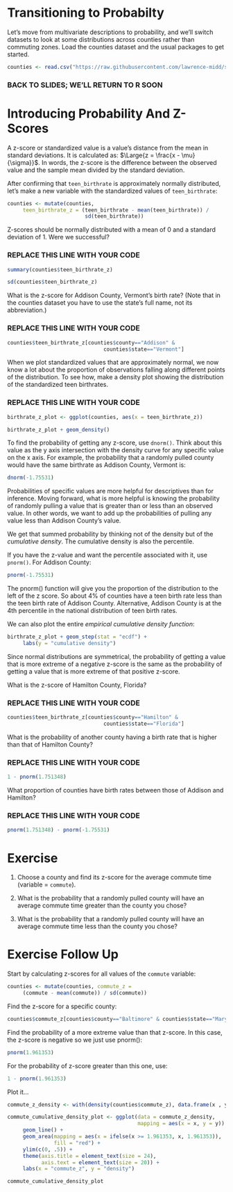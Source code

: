 # Transitioning to Probabilty

Let's move from multivariate descriptions to probability, and we'll switch datasets to look at some distributions across counties rather than commuting zones. Load the counties dataset and the usual packages to get started.

```r
counties <- read.csv("https://raw.githubusercontent.com/lawrence-midd/soan385/spring2019/counties.csv")
```


### BACK TO SLIDES; WE'LL RETURN TO R SOON ###


# Introducing Probability And Z-Scores

A z-score or standardized value is a value's distance from the mean in standard deviations. It is calculated as: $\Large{z = \frac{x - \mu}{\sigma}}$. In words, the z-score is the difference between the observed value and the sample mean divided by the standard deviation.

After confirming that `teen_birthrate` is approximately normally distributed, let's make a new variable with the standardized values of `teen_birthrate`:

```r
counties <- mutate(counties,
     teen_birthrate_z = (teen_birthrate - mean(teen_birthrate)) /
                         sd(teen_birthrate))
```

Z-scores should be normally distributed with a mean of 0 and a standard deviation of 1. Were we successful?                        

### REPLACE THIS LINE WITH YOUR CODE

```r
summary(counties$teen_birthrate_z)

sd(counties$teen_birthrate_z)
```

What is the z-score for Addison County, Vermont's birth rate? (Note that in the counties dataset you have to use the state's full name, not its abbreviation.)

### REPLACE THIS LINE WITH YOUR CODE

```r
counties$teen_birthrate_z[counties$county=="Addison" &
                               counties$state=="Vermont"]
```


When we plot standardized values that are approximately normal, we now know a lot about the proportion of observations falling along different points of the distribution. To see how, make a density plot showing the distribution of the standardized teen birthrates.

### REPLACE THIS LINE WITH YOUR CODE

```r
birthrate_z_plot <- ggplot(counties, aes(x = teen_birthrate_z))

birthrate_z_plot + geom_density()
```

To find the probability of getting any z-score, use `dnorm()`. Think about this value as the y axis intersection with the density curve for any specific value on the x axis. For example, the probability that a randomly pulled county would have the same birthrate as Addison County, Vermont is:

```r
dnorm(-1.75531)
```

Probabilities of specific values are more helpful for descriptives than for inference. Moving forward, what is more helpful is knowing the probability of randomly pulling a value that is greater than or less than an observed value.  In other words, we want to add up the probabilities of pulling any value less than Addison County's value.

We get that summed probability by thinking not of the density but of the *cumulative density*. The cumulative density is also the percentile.

If you have the z-value and want the percentile associated with it, use `pnorm()`. For Addison County:

```r
pnorm(-1.75531)
```

The pnorm() function will give you the proportion of the distribution to the left of the z score. So about 4% of counties have a teen birth rate less than the teen birth rate of Addison County. Alternative, Addison County is at the 4th percentile in the national distribution of teen birth rates.

We can also plot the entire *empirical cumulative density function*:

```r
birthrate_z_plot + geom_step(stat = "ecdf") + 
     labs(y = "cumulative density")
```

Since normal distributions are symmetrical, the probability of getting a value that is more extreme of a negative z-score is the same as the probability of getting a value that is more extreme of that positive z-score.

What is the z-score of Hamilton County, Florida?

### REPLACE THIS LINE WITH YOUR CODE

```r
counties$teen_birthrate_z[counties$county=="Hamilton" & 
                               counties$state=="Florida"]
```

What is the probability of another county having a birth rate that is higher than that of Hamilton County?

### REPLACE THIS LINE WITH YOUR CODE

```r
1 - pnorm(1.751348)
```

What proportion of counties have birth rates between those of Addison and Hamilton?

### REPLACE THIS LINE WITH YOUR CODE

```r
pnorm(1.751348) - pnorm(-1.75531)
```


# Exercise

1. Choose a county and find its z-score for the average commute time (variable = `commute`). 

2. What is the probability that a randomly pulled county will have an average commute time greater than the county you chose?

3. What is the probability that a randomly pulled county will have an average commute time less than the county you chose?


# Exercise Follow Up

Start by calculating z-scores for all values of the `commute` variable:

```r
counties <- mutate(counties, commute_z = 
     (commute - mean(commute)) / sd(commute))
```

Find the z-score for a specific county:

```r
counties$commute_z[counties$county=="Baltimore" & counties$state=="Maryland"]
```

Find the probability of a more extreme value than that z-score. In this case, the z-score is negative so we just use pnorm():

```r
pnorm(1.961353)
```

For the probability of z-score greater than this one, use:

```r
1 - pnorm(1.961353)
```

Plot it...

```r
commute_z_density <- with(density(counties$commute_z), data.frame(x , y))

commute_cumulative_density_plot <- ggplot(data = commute_z_density, 
                                          mapping = aes(x = x, y = y)) +
     geom_line() +
     geom_area(mapping = aes(x = ifelse(x >= 1.961353, x, 1.961353)),
               fill = "red") + 
     ylim(c(0, .5)) +
     theme(axis.title = element_text(size = 24), 
           axis.text = element_text(size = 20)) +
     labs(x = "commute_z", y = "density")
```

```r
commute_cumulative_density_plot
```